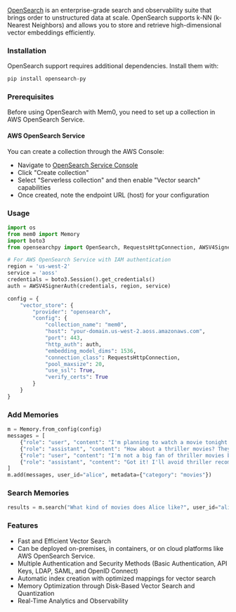 [OpenSearch](https://opensearch.org/) is an enterprise-grade search and observability suite that brings order to unstructured data at scale. OpenSearch supports k-NN (k-Nearest Neighbors) and allows you to store and retrieve high-dimensional vector embeddings efficiently.

### Installation

OpenSearch support requires additional dependencies. Install them with:

```bash
pip install opensearch-py
```

### Prerequisites

Before using OpenSearch with Mem0, you need to set up a collection in AWS OpenSearch Service.

#### AWS OpenSearch Service
You can create a collection through the AWS Console:
- Navigate to [OpenSearch Service Console](https://console.aws.amazon.com/aos/home)
- Click "Create collection"
- Select "Serverless collection" and then enable "Vector search" capabilities
- Once created, note the endpoint URL (host) for your configuration


### Usage

```python
import os
from mem0 import Memory
import boto3
from opensearchpy import OpenSearch, RequestsHttpConnection, AWSV4SignerAuth

# For AWS OpenSearch Service with IAM authentication
region = 'us-west-2'
service = 'aoss'
credentials = boto3.Session().get_credentials()
auth = AWSV4SignerAuth(credentials, region, service)

config = {
    "vector_store": {
        "provider": "opensearch",
        "config": {
            "collection_name": "mem0",
            "host": "your-domain.us-west-2.aoss.amazonaws.com",
            "port": 443,
            "http_auth": auth,
            "embedding_model_dims": 1536,
            "connection_class": RequestsHttpConnection,
            "pool_maxsize": 20,
            "use_ssl": True,
            "verify_certs": True
        }
    }
}
```

### Add Memories

```python
m = Memory.from_config(config)
messages = [
    {"role": "user", "content": "I'm planning to watch a movie tonight. Any recommendations?"},
    {"role": "assistant", "content": "How about a thriller movies? They can be quite engaging."},
    {"role": "user", "content": "I'm not a big fan of thriller movies but I love sci-fi movies."},
    {"role": "assistant", "content": "Got it! I'll avoid thriller recommendations and suggest sci-fi movies in the future."}
]
m.add(messages, user_id="alice", metadata={"category": "movies"})
```

### Search Memories

```python
results = m.search("What kind of movies does Alice like?", user_id="alice")
```

### Features

- Fast and Efficient Vector Search
- Can be deployed on-premises, in containers, or on cloud platforms like AWS OpenSearch Service.
- Multiple Authentication and Security Methods (Basic Authentication, API Keys, LDAP, SAML, and OpenID Connect)
- Automatic index creation with optimized mappings for vector search
- Memory Optimization through Disk-Based Vector Search and Quantization
- Real-Time Analytics and Observability
